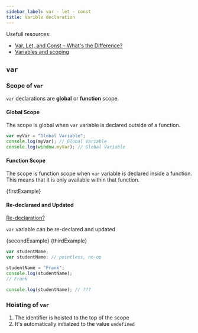 ```yaml
---
sidebar_label: var - let - const
title: Varible declaration
---
```



Usefull resources:

- [Var, Let, and Const – What's the Difference?](https://www.freecodecamp.org/news/var-let-and-const-whats-the-difference/)
- [Variables and scoping](https://exploringjs.com/es6/ch_variables.html#sec_overview-variables)

## `var`

### Scope of `var`

`var` declarations are **global** or **function** scope.

#### Global Scope

The scope is global when `var` variable is declared outside of a function.

```js title="Global Scope"
var myVar = "Global Variable";
console.log(myVar); // Global Variable
console.log(window.myVar); // Global Variable
```

#### Function Scope

The scope is function scope when `var` variable is declared inside a function. This means that it is only available within that function.

<JSEditor title="Function Scope">{firstExample}</JSEditor>

#### Re-declaraed and Updated

[Re-declaration?](https://github.com/getify/You-Dont-Know-JS/blob/2nd-ed/scope-closures/ch5.md#re-declaration)

`var` variable can be re-declared and updated

<JSEditor>{secondExample}</JSEditor>
<JSEditor>{thirdExample}</JSEditor>

```js
var studentName;
var studentName; // pointless, no-op

studentName = "Frank";
console.log(studentName);
// Frank

console.log(studentName); // ???
```

### Hoisting of `var`

1. The identifier is hoisted to the top of the scope
2. It's automatically initialzed to the value `undefined`
